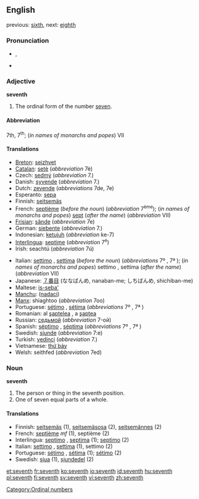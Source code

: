{{wikipedia}}
==English==
previous: [[sixth]], next: [[eighth]]

===Pronunciation===
*{{IPA|/sɛvnθ/}}, {{SAMPA|/sEvnT/}}
*{{audio|en-us-seventh.ogg|Audio (US)}}

===Adjective===
'''seventh'''

# The ordinal form of the number [[seven]].

====Abbreviation====
7th, 7<sup>th</sup>; (''in names of monarchs and popes'') VII

====Translations====
{{top}}
*[[Breton]]: [[seizhvet]]
*[[Catalan]]: [[setè]] (''abbreviation'' 7è)
*Czech: [[sedmý]] (''abbreviation'' 7.)
*Danish: [[syvende]] (''abbreviation'' 7.)
*Dutch: [[zevende]] (''abbreviations'' 7de, 7e)
*Esperanto: [[sepa]]
*Finnish: [[seitsemäs]]
*French: [[septième]] (''before the noun'') (''abbreviation'' 7<sup>ème</sup>); (''in names of monarchs and popes'') [[sept]] (''after the name'') (''abbreviation'' VII)
*[[Frisian]]: [[sânde]] (''abbreviation'' 7e)
*German: [[siebente]] (''abbreviation'' 7.)
*Indonesian: [[ketujuh]] (''abbreviation'' ke-7)
*[[Interlingua]]: [[septime]] (''abbreviation'' 7<sup>e</sup>)
*Irish: seachtú (''abbreviation'' 7ú)
{{mid}}
*Italian: [[settimo]] {{m}}, [[settima]] {{f}} (''before the noun'') (''abbreviations'' 7º {{m}}, 7ª {{f}}); (''in names of monarchs and popes'') settimo {{m}}, settima {{f}} (''after the name'') (''abbreviation'' VII)
*Japanese: [[７番目]] (ななばんめ, nanaban-me; しちばんめ, shichiban-me)
*Maltese: [[is-seba']]
*[[Manchu]]: ([[nadaci]])
*[[Manx]]: shiaghtoo (''abbreviation'' 7oo)
*Portuguese: [[sétimo]] {{m}}, [[sétima]] {{f}} (''abbreviations'' 7º {{m}}, 7ª {{f}})
*Romanian: al [[şaptelea]] {{m}}, a [[şaptea]] {{f}}
*Russian: [[седьмой]] (''abbreviation'' 7-ой)
*Spanish: [[séptimo]] {{m}}, [[séptima]] {{f}} (''abbreviations'' 7º {{m}}, 7ª {{f}})
*Swedish: [[sjunde]] (''abbreviation'' 7:e)
*Turkish: [[yedinci]] (''abbreviation'' 7.)
*Vietnamese: [[thứ bảy]]
*Welsh: seithfed (''abbreviation'' 7ed)
{{bottom}}

===Noun===
'''seventh'''

# The person or thing in the seventh position.
# One of seven equal parts of a whole.

====Translations====

*Finnish: [[seitsemäs]] (1), [[seitsemäsosa]] (2), [[seitsemännes]] (2)
*French: [[septième]] ''mf'' (1), septième {{m}} (2)
*Interlingua: [[septimo]] {{m}}, [[septima]] {{f}} (1); [[septimo]] (2)
*Italian: [[settimo]] {{m}}, [[settima]] {{f}} (1), settimo {{m}} (2)
*Portuguese: [[sétimo]] {{m}}, [[sétima]] {{f}} (1); [[sétimo]] {{m}} (2)
*Swedish: [[sjua]] {{c}} (1), [[sjundedel]] {{c}} (2)

[[Category:Ordinal numbers]]

[[et:seventh]]
[[fr:seventh]]
[[ko:seventh]]
[[io:seventh]]
[[id:seventh]]
[[hu:seventh]]
[[pl:seventh]]
[[fi:seventh]]
[[sv:seventh]]
[[vi:seventh]]
[[zh:seventh]]